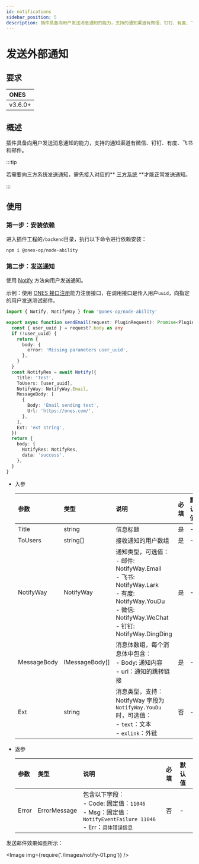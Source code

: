 ```yaml
---
id: notifications
sidebar_position: 5
description: 插件具备向用户发送消息通知的能力，支持的通知渠道有微信、钉钉、有度、飞书和邮件。
---
```



# 发送外部通知

## 要求

| ONES    |
| :------ |
| v3.6.0+ |

## 概述

插件具备向用户发送消息通知的能力，支持的通知渠道有微信、钉钉、有度、飞书和邮件。

:::tip

若需要向三方系统发送通知，需先接入对应的** [三方系统](../business/account/synchronize-with-third-party-system/synchronize-with-third-party-system.mdx) **才能正常发送通知。

:::

## 使用

### 第一步：安装依赖

进入插件工程的`/backend`目录，执行以下命令进行依赖安装：

```shell
npm i @ones-op/node-ability
```

### 第二步：发送通知

使用 [Notify](../../reference/packages/node-ability/node-ability.mdx#Notify) 方法向用户发送通知。

示例：使用 [ONES 接口注册](../business/ONES-API/ONES-API-registration)能力注册接口，在调用接口是传入用户`uuid`，向指定的用户发送测试邮件。

```typescript
import { Notify, NotifyWay } from '@ones-op/node-ability'

export async function sendEmail(request: PluginRequest): Promise<PluginResponse> {
  const { user_uuid } = request?.body as any
  if (!user_uuid) {
    return {
      body: {
        error: 'Missing parameters user_uuid',
      },
    }
  }
  const NotifyRes = await Notify({
    Title: 'Test',
    ToUsers: [user_uuid],
    NotifyWay: NotifyWay.Email,
    MessageBody: [
      {
        Body: 'Email sending test',
        Url: 'https://ones.com/',
      },
    ],
    Ext: 'ext string',
  })
  return {
    body: {
      NotifyRes: NotifyRes,
      data: 'success',
    },
  }
}
```

- 入参

  | **参数**    | **类型**       | **说明**                                                                                                                                                               | **必填** | **默认值** |
  | :---------- | :------------- | :--------------------------------------------------------------------------------------------------------------------------------------------------------------------- | :------- | :--------- |
  | Title       | string         | 信息标题                                                                                                                                                               | 是       | -          |
  | ToUsers     | string[]       | 接收通知的用户数组                                                                                                                                                     | 是       | -          |
  | NotifyWay   | NotifyWay      | 通知类型，可选值：<br />- 邮件: NotifyWay.Email<br />- 飞书: NotifyWay.Lark<br />- 有度: NotifyWay.YouDu<br />- 微信: NotifyWay.WeChat<br />- 钉钉: NotifyWay.DingDing | 是       | -          |
  | MessageBody | IMessageBody[] | 消息体数组，每个消息体中包含：<br />- Body: 通知内容<br />- url：通知的跳转链接                                                                                        | 是       | -          |
  | Ext         | string         | 消息类型，支持：<br/>NotifyWay 字段为`NotifyWay.YouDu`时，可选值：<br/>- `text`：文本<br />- `exlink`：外链                                                            | 否       | -          |

- 返参

  | **参数** | **类型**     | **说明**                                                                                                                    | **必填** | **默认值** |
  | :------- | :----------- | :-------------------------------------------------------------------------------------------------------------------------- | :------- | :--------- |
  | Error    | ErrorMessage | 包含以下字段：<br />- Code: 固定值：`11046`<br />- Msg：固定值：`NotifyEventFailure 11046`<br />- Err：`具体错误信息`<br /> | 否       | -          |

发送邮件效果如图所示：

<Image img={require('./images/notify-01.png')} />
